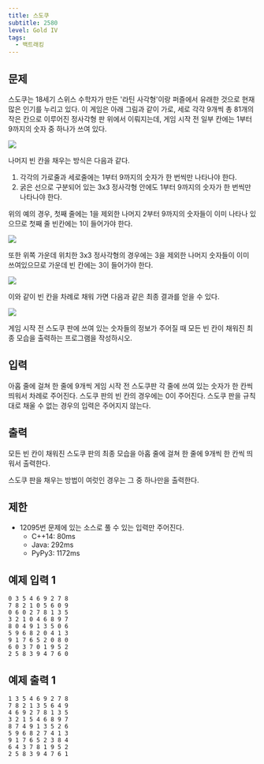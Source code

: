 ```yaml
---
title: 스도쿠
subtitle: 2580
level: Gold IV
tags:
  - 백트래킹
---
```


## 문제

스도쿠는 18세기 스위스 수학자가 만든 '라틴 사각형'이랑 퍼즐에서 유래한 것으로 현재 많은 인기를 누리고 있다. 이 게임은 아래 그림과 같이 가로, 세로 각각 9개씩 총 81개의 작은 칸으로 이루어진 정사각형 판 위에서 이뤄지는데, 게임 시작 전 일부 칸에는 1부터 9까지의 숫자 중 하나가 쓰여 있다.

![](https://upload.acmicpc.net/508363ac-0289-4a92-a639-427b10d66633/-/preview/)

나머지 빈 칸을 채우는 방식은 다음과 같다.

1.  각각의 가로줄과 세로줄에는 1부터 9까지의 숫자가 한 번씩만 나타나야 한다.
2.  굵은 선으로 구분되어 있는 3x3 정사각형 안에도 1부터 9까지의 숫자가 한 번씩만 나타나야 한다.

위의 예의 경우, 첫째 줄에는 1을 제외한 나머지 2부터 9까지의 숫자들이 이미 나타나 있으므로 첫째 줄 빈칸에는 1이 들어가야 한다.

![](https://upload.acmicpc.net/38e505c6-0452-4a56-b01c-760c85c6909b/-/preview/)

또한 위쪽 가운데 위치한 3x3 정사각형의 경우에는 3을 제외한 나머지 숫자들이 이미 쓰여있으므로 가운데 빈 칸에는 3이 들어가야 한다.

![](https://upload.acmicpc.net/89873d9d-56ae-44f7-adb2-bd5d7e243016/-/preview/)

이와 같이 빈 칸을 차례로 채워 가면 다음과 같은 최종 결과를 얻을 수 있다.

![](https://upload.acmicpc.net/fe68d938-770d-46ea-af71-a81076bc3963/-/preview/)

게임 시작 전 스도쿠 판에 쓰여 있는 숫자들의 정보가 주어질 때 모든 빈 칸이 채워진 최종 모습을 출력하는 프로그램을 작성하시오.

## 입력

아홉 줄에 걸쳐 한 줄에 9개씩 게임 시작 전 스도쿠판 각 줄에 쓰여 있는 숫자가 한 칸씩 띄워서 차례로 주어진다. 스도쿠 판의 빈 칸의 경우에는 0이 주어진다. 스도쿠 판을 규칙대로 채울 수 없는 경우의 입력은 주어지지 않는다.

## 출력

모든 빈 칸이 채워진 스도쿠 판의 최종 모습을 아홉 줄에 걸쳐 한 줄에 9개씩 한 칸씩 띄워서 출력한다.

스도쿠 판을 채우는 방법이 여럿인 경우는 그 중 하나만을 출력한다.

## 제한

- 12095번 문제에 있는 소스로 풀 수 있는 입력만 주어진다.
  - C++14: 80ms
  - Java: 292ms
  - PyPy3: 1172ms

## 예제 입력 1

```
0 3 5 4 6 9 2 7 8
7 8 2 1 0 5 6 0 9
0 6 0 2 7 8 1 3 5
3 2 1 0 4 6 8 9 7
8 0 4 9 1 3 5 0 6
5 9 6 8 2 0 4 1 3
9 1 7 6 5 2 0 8 0
6 0 3 7 0 1 9 5 2
2 5 8 3 9 4 7 6 0
```

## 예제 출력 1

```
1 3 5 4 6 9 2 7 8
7 8 2 1 3 5 6 4 9
4 6 9 2 7 8 1 3 5
3 2 1 5 4 6 8 9 7
8 7 4 9 1 3 5 2 6
5 9 6 8 2 7 4 1 3
9 1 7 6 5 2 3 8 4
6 4 3 7 8 1 9 5 2
2 5 8 3 9 4 7 6 1
```
